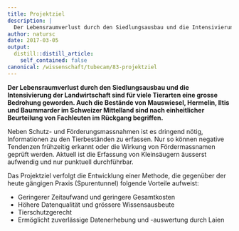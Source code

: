 ```yaml
---
title: Projektziel
description: |
  Der Lebensraumverlust durch den Siedlungsausbau und die Intensivierung der Landwirtschaft sind für viele Tierarten eine grosse Bedrohung geworden. Auch die Bestände von Mauswiesel, Hermelin, Iltis und Baummarder im Schweizer Mittelland sind nach einheitlicher Beurteilung von Fachleuten im Rückgang begriffen.
author: natursc
date: 2017-03-05
output:
  distill::distill_article:
    self_contained: false
canonical: /wissenschaft/tubecam/83-projektziel
---
```



**Der Lebensraumverlust durch den Siedlungsausbau und die Intensivierung
der Landwirtschaft sind für viele Tierarten eine grosse Bedrohung
geworden. Auch die Bestände von Mauswiesel, Hermelin, Iltis und
Baummarder im Schweizer Mittelland sind nach einheitlicher Beurteilung
von Fachleuten im Rückgang begriffen.**

Neben Schutz- und Förderungsmassnahmen ist es dringend nötig,
Informationen zu den Tierbeständen zu erfassen. Nur so können negative
Tendenzen frühzeitig erkannt oder die Wirkung von Fördermassnamen
geprüft werden. Aktuell ist die Erfassung von Kleinsäugern äusserst
aufwendig und nur punktuell durchführbar.

Das Projektziel verfolgt die Entwicklung einer Methode, die gegenüber
der heute gängigen Praxis (Spurentunnel) folgende Vorteile aufweist:

-   Geringerer Zeitaufwand und geringere Gesamtkosten
-   Höhere Datenqualität und grössere Wissensausbeute
-   Tierschutzgerecht
-   Ermöglicht zuverlässige Datenerhebung und -auswertung durch Laien

<!--http://wieselundco.ch/wissenschaft/tubecam/83-projektziel-->
